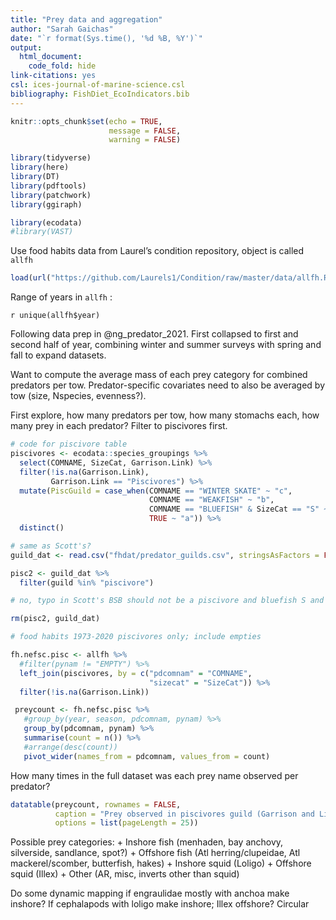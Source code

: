 ```yaml
---
title: "Prey data and aggregation"
author: "Sarah Gaichas"
date: "`r format(Sys.time(), '%d %B, %Y')`"
output:
  html_document:
    code_fold: hide
link-citations: yes
csl: ices-journal-of-marine-science.csl
bibliography: FishDiet_EcoIndicators.bib
---
```


```r
knitr::opts_chunk$set(echo = TRUE,
                      message = FALSE,
                      warning = FALSE)

library(tidyverse)
library(here)
library(DT)
library(pdftools)
library(patchwork)
library(ggiraph)

library(ecodata)
#library(VAST)
```

Use food habits data from Laurel's condition repository, object is called `allfh`

```r
load(url("https://github.com/Laurels1/Condition/raw/master/data/allfh.RData"))
```

Range of years in `allfh` :

`r unique(allfh$year)`

Following data prep in @ng_predator_2021. First collapsed to first and second half of year, combining winter and summer surveys with spring and fall to expand datasets. 

Want to compute the average mass of each prey category for combined predators per tow. Predator-specific covariates need to also be averaged by tow (size, Nspecies, evenness?).

First explore, how many predators per tow, how many stomachs each, how many prey in each predator? Filter to piscivores first. 

```r
# code for piscivore table
piscivores <- ecodata::species_groupings %>%
  select(COMNAME, SizeCat, Garrison.Link) %>%
  filter(!is.na(Garrison.Link),
         Garrison.Link == "Piscivores") %>%
  mutate(PiscGuild = case_when(COMNAME == "WINTER SKATE" ~ "c",
                               COMNAME == "WEAKFISH" ~ "b", 
                               COMNAME == "BLUEFISH" & SizeCat == "S" ~ "b",
                               TRUE ~ "a")) %>%
  distinct()

# same as Scott's?
guild_dat <- read.csv("fhdat/predator_guilds.csv", stringsAsFactors = FALSE)

pisc2 <- guild_dat %>%
  filter(guild %in% "piscivore")

# no, typo in Scott's BSB should not be a piscivore and bluefish S and M missing

rm(pisc2, guild_dat)

# food habits 1973-2020 piscivores only; include empties

fh.nefsc.pisc <- allfh %>%
  #filter(pynam != "EMPTY") %>%
  left_join(piscivores, by = c("pdcomnam" = "COMNAME",
                               "sizecat" = "SizeCat")) %>%
  filter(!is.na(Garrison.Link))

 preycount <- fh.nefsc.pisc %>%
   #group_by(year, season, pdcomnam, pynam) %>%
   group_by(pdcomnam, pynam) %>%
   summarise(count = n()) %>%
   #arrange(desc(count))
   pivot_wider(names_from = pdcomnam, values_from = count)

```

How many times in the full dataset was each prey name observed per predator?

```r
datatable(preycount, rownames = FALSE,
          caption = "Prey observed in piscivores guild (Garrison and Link 2000) 1973-2020",
          options = list(pageLength = 25))
```


Possible prey categories:
+  Inshore fish (menhaden, bay anchovy, silverside, sandlance, spot?)
+  Offshore fish (Atl herring/clupeidae, Atl mackerel/scomber, butterfish, hakes)
+  Inshore squid (Loligo)
+  Offshore squid (Illex)
+  Other (AR, misc, inverts other than squid)

Do some dynamic mapping if engraulidae mostly with anchoa make inshore? 
If cephalapods with loligo make inshore; Illex offshore?
Circular